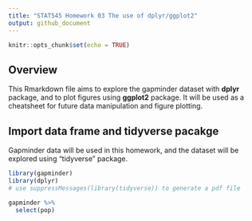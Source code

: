 ```yaml
---
title: "STAT545 Homework 03 The use of dplyr/ggplot2"
output: github_document
---
```


```r
knitr::opts_chunk$set(echo = TRUE)
```

## Overview

This Rmarkdown file aims to explore the gapminder dataset with **dplyr** package, and to plot figures using **ggplot2** package. It will be used as a cheatsheet for future data manipulation and figure plotting. 

## Import data frame and tidyverse pacakge

Gapminder data will be used in this homework, and the dataset will be explored using "tidyverse" package. 

```r
library(gapminder)
library(dplyr)
# use suppressMessages(library(tidyverse)) to generate a pdf file
```

```r
gapminder %>% 
  select(pop)
```

